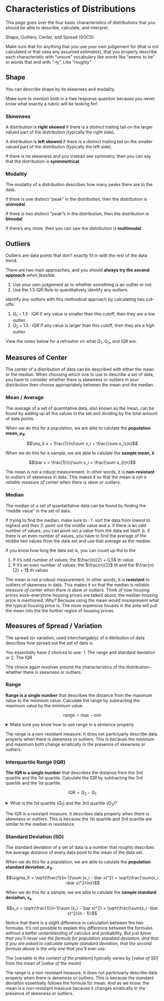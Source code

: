 # Characteristics of Distributions

This page goes over the four basic characteristics of distributions that you should be able to describe, calculate, and interpret.

Shape, Outliers, Center, and Spread (SOCS).

::: callout-important
Make sure that for anything that you use your own judgement for (that is not calculated or that uses any assumed estimates), that you properly describe each characteristic with "unsure" vocabulary like words like "seems to be" or words that end with "-ly", Like "roughly"
:::

## Shape

You can describe shape by its skewness and modality.

Make sure to mention both in a free response question because you never know what exactly a rubric will be looking for!

### Skewness

::: {.callout-note title="Skew"}

A distribution is **right skewed** if there is a distinct trailing tail on the larger valued part of the distribution (typically the right side).

A distribution is **left skewed** if there is a distinct trailing tail on the smaller valued part of the distribution (typically the left side).

:::

If there is no skewness and you instead see symmetry, then you can say that the distribution is **synmmetrical**.

### Modality

The modality of a distribution describes how many peaks there are to the data.

::: {.callout-note title="Modality"}
If there is one distinct "peak" in the distribution, then the distribution is **unimodal**.

If there is two distinct "peak"s in the distribution, then the distribution is **bimodal**

If there's any more, then you can saw the distribution is **multimodal**.
:::

## Outliers

Outliers are data points that don't exactly fit in with the rest of the data trend.

There are two main approaches, and you should **always try the second approach** *when feasible*.

1. Use your own judgement as to whether something is an outlier or not.
2. Use the 1.5 IQR Rule to quantitatively identify any outliers.

::: {.callout-note title="1.5 IQR Rule"}
Identify any outliers with this methodical approach by calculating two cut-offs:

1. $Q_1 - 1.5 \cdot IQR$ If any value is smaller than this cutoff, then they are a *low outlier*
2. $Q_3 + 1.5 \cdot IQR$ If any value is larger than this cutoff, then they are a *high outlier*

View the notes below for a refresher on what $Q_1$, $Q_3$, and $IQR$ are.
:::

## Measures of Center

The center of a distribution of data can be described with either the mean or the median. When choosing which one to use to describe a set of data, you have to consider whether there is skewness or outliers in your distribution then choose appropriately between the mean and the median.

### Mean / Average

::: {.callout-note title="Mean / Average"}

The average of a set of quantitative data, also known as the mean, can be found by adding up all the values in the set and dividing by the total amount of data points.

When we do this for a population, we are able to calulate the **population mean, $\mu_X$**.

$$\mu_X x = \frac{1}{n}\sum x_i = \frac{\sum x_i}{n}$$

When we do this for a sample, we are able to calulate the **sample mean, $\bar x$**.

$$\bar x = \frac{1}{n}\sum x_i = \frac{\sum x_i}{n}$$
:::

The mean is not a robust measurement. In other words, it is **non-resistant** to outliers of skewness in data. This makes it so that the mean is *not a reliable measure of center when there is skew or outliers*.

### Median

::: {.callout-note title="Median"}
The median of a set of quantatitative data can be found by finding the "middle value" in the set of data.

If trying to find the median, make sure to :
1. sort the data from lowest to highest and then 
2. point out the middle value and
    a. if there is an odd number of values, you can point out a value from the data set itself.
    b. if there is an even number of values, you have to find the average of the middle two values from the data set and use that average as the median.
:::

::: {.callout-tip}
If you know how long the data set is, you can count up the to the

1. If it's odd number of values: the $\frac{n}{2} + 0.5$ th value
2. If it's an even number of values: the $\frac{n}{2}$ th and the $\frac{n}{2} + 1$ th values
:::

The mean is not a robust measurement. In other words, it is **resistant** to outliers of skewness in data. This makes it so that the median is *reliable measure of center when there is skew or outliers*. Think of how housing prices work--everytime housing prices are talked about, the median housing price is mentioned. Why? Because using the mean would misrepresent what the typical housing price is. The more expensive houses in the area will pull the mean into the the further region of housing prices.


## Measures of Spread / Variation

The spread (or variation, used interchangably) of a ditribution of data describes how spread out the set of data is.

You essentially have 2 choices to use:
1. The range and standard deviation or
2. The IQR

The choice again revolves around the characteristics of the distribution--whether there is skewness or outliers.

### Range

::: {.callout-note title="Range"}
**Range is a single number** that describes the distance from the maximum value to the minimum value. Calculate the range by subtracting the maximum value by the minimum value.

$$\text{range} = \text{max} - \text{min}$$

:::

<details> <summary> Make sure you know how to use range in a sentence properly </summary> 

Range is a statistical measure. If a maximum of a data set is 10 and the minimum of a data set of 3. You can say "The range is 7." 

*You cannot say* "The range is 3 to 10". This means that you do not understand that range is a single number calculated with the formula above.

However, you can opt into a more English orientated sentence by saying "The data ranges from 3 to 10.""

</details>

The range is a non-resistant measure. It does not particluarly describe data properly when there is skewness or outliers. This is because the minimum and maximum both change erratically in the presence of skewness or outliers.

### Interquartile Range (IQR)

::: {.callout-note title="Interquartile Range"}
**The IQR is a single number** that describes the distance from the 3rd quartile and the 1st quartile. Calculate the IQR by subtracting the 3rd quartile and the 1st quartile.

$$\text{IQR} = Q_3 - Q_1$$

:::

<details> <summary> What is the 1st quartile ($Q_1$) and the 3rd quartile ($Q_3$)? </summary> 

If the median describes the value in the middle of the data set, then the 1st quartile describes the value at 1/4 of the data set and the 3rd quartile describes the value at the 3/4 of the data set.

Find the quartiles manually by:

1. Following the steps for finding the median.
2. After identifying the median, separate the data set into two halves.
    a. If you had a odd number of values, then *exclude the one number* that you pointed out the be the median in the halves.
    b. If you had an even number of values, then don't exclude any numbers.
3. Follow the steps to find the median in both halves! You'll have identified the 1st quartile in by looking at the half with smaller numbers and the 3rd quartile by looking at the half with larger numbers.

</details>

The IQR is a resistant measure. It describes data properly when there is skewness or outliers. This is because the 1st quartile and 3rd quartile are similar to the median in resistance.

### Standard Deviation (SD)

::: {.callout-note title="Standard Deviation (SD)"}

The standard deviation of a set of data is a number that roughly describes the average distance of every data point to the mean of the data set.

When we do this for a population, we are able to calulate the **population standard deviation, $\sigma_X$**.

$$\sigma_X = \sqrt{\frac{1}{n-1}\sum (x_i - \bar x)^2} = \sqrt{\frac{\sum(x_i -\bar x)^2}{n}}$$

When we do this for a sample, we are able to calulate the **sample standard deviaiton, $s_x$**.

$$s_x = \sqrt{\frac{1}{n-1}\sum (x_i - \bar x)^2} = \sqrt{\frac{\sum(x_i -\bar x)^2}{n - 1}}$$

Notice that there is a slight difference in calculation between the two formulas. It's not possible to explain this difference between the formulas without a better understanding of calculus and probability. *But just know that you'll never use the formula for population standard deviation, and that if you are asked to calculate sample standard deviation, that the second formula above is the only one that you'll ever use*.

:::

::: {.callout-note title="Interpretation of Standard Deviation"}

The [*variable in the context of the problem*] typically varies by [*value of SD*] from the mean of [*value of the mean*]

:::

The range is a non-resistant measure. It does not particluarly describe data properly when there is skewness or outliers. This is because the standard deviation essentially follows the formula for mean. And as we know, the mean is a non-resistant measure because it changes erratically in the presence of skewness or outliers.

